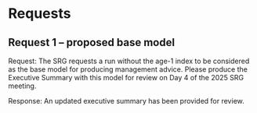 # Requests

## Request 1 -- proposed base model

Request: The SRG requests a run without the age-1 index to be considered as the base model for producing management advice. Please produce the Executive Summary with this model for review on Day 4 of the 2025 SRG meeting.

Response: An updated executive summary has been provided for review.


